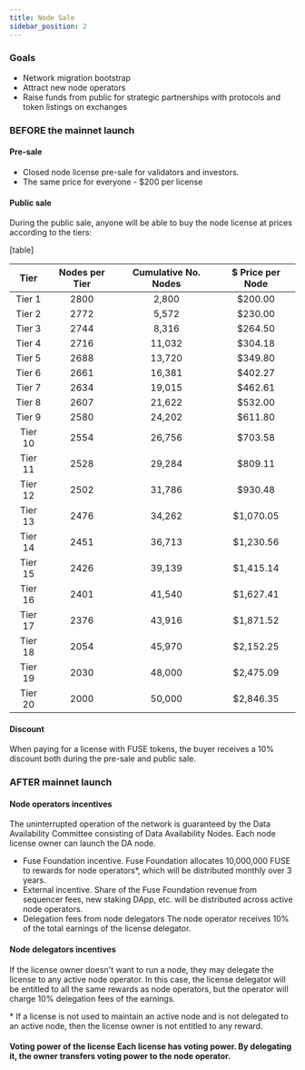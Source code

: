```yaml
---
title: Node Sale
sidebar_position: 2
---
```


### Goals

* Network migration bootstrap
* Attract new node operators
* Raise funds from public for strategic partnerships with protocols and token listings on exchanges

### BEFORE the mainnet launch

#### Pre-sale

* Closed node license pre-sale for validators and investors.
* The same price for everyone - $200 per license

#### Public sale

During the public sale, anyone will be able to buy the node license at prices according to the tiers: 

\[table]

|   Tier  | Nodes per Tier | Cumulative No. Nodes | $ Price per Node |
| :-----: | :------------: | :------------------: | :--------------: |
|  Tier 1 |      2800      |         2,800        |      $200.00     |
|  Tier 2 |      2772      |         5,572        |      $230.00     |
|  Tier 3 |      2744      |         8,316        |      $264.50     |
|  Tier 4 |      2716      |        11,032        |      $304.18     |
|  Tier 5 |      2688      |        13,720        |      $349.80     |
|  Tier 6 |      2661      |        16,381        |      $402.27     |
|  Tier 7 |      2634      |        19,015        |      $462.61     |
|  Tier 8 |      2607      |        21,622        |      $532.00     |
|  Tier 9 |      2580      |        24,202        |      $611.80     |
| Tier 10 |      2554      |        26,756        |      $703.58     |
| Tier 11 |      2528      |        29,284        |      $809.11     |
| Tier 12 |      2502      |        31,786        |      $930.48     |
| Tier 13 |      2476      |        34,262        |     $1,070.05    |
| Tier 14 |      2451      |        36,713        |     $1,230.56    |
| Tier 15 |      2426      |        39,139        |     $1,415.14    |
| Tier 16 |      2401      |        41,540        |     $1,627.41    |
| Tier 17 |      2376      |        43,916        |     $1,871.52    |
| Tier 18 |      2054      |        45,970        |     $2,152.25    |
| Tier 19 |      2030      |        48,000        |     $2,475.09    |
| Tier 20 |      2000      |        50,000        |     $2,846.35    |

#### Discount

When paying for a license with FUSE tokens, the buyer receives a 10% discount both during the pre-sale and public sale. 

### AFTER mainnet launch

#### Node operators incentives

The uninterrupted operation of the network is guaranteed by the Data Availability Committee consisting of Data Availability Nodes. Each node license owner can launch the DA node.

* Fuse Foundation incentive.
  Fuse Foundation allocates 10,000,000 FUSE to rewards for node operators\*, which will be distributed monthly over 3 years.
* External incentive.
  Share of the Fuse Foundation revenue from sequencer fees, new staking DApp, etc. will be distributed across active node operators.
* Delegation fees from node delegators
  The node operator receives 10% of the total earnings of the license delegator.

#### Node delegators incentives

If the license owner doesn't want to run a node, they may delegate the license to any active node operator. In this case, the license delegator will be entitled to all the same rewards as node operators, but the operator will charge 10% delegation fees of the earnings.

\* If a license is not used to maintain an active node and is not delegated to an active node, then the license owner is not entitled to any reward.

#### Voting power of the license&#xA;Each license has voting power. By delegating it, the owner transfers voting power to the node operator.
